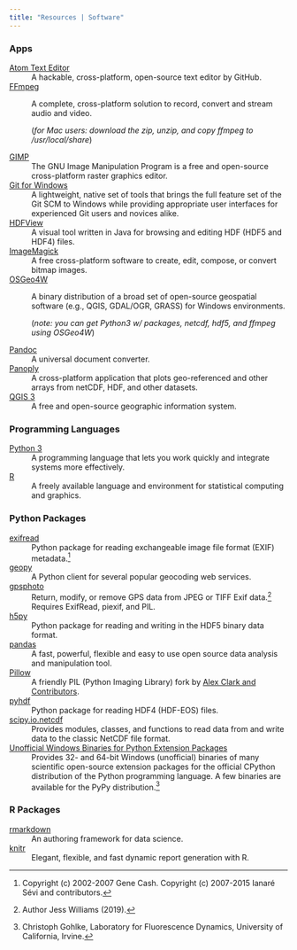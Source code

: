 ```yaml
---
title: "Resources | Software"
---
```


### Apps

[Atom Text Editor](https://atom.io)
:   A hackable, cross-platform, open-source text editor by GitHub.

[FFmpeg](https://ffmpeg.org/)
:   A complete, cross-platform solution to record, convert and stream audio and video.

    (*for Mac users: download the zip, unzip, and copy ffmpeg to /usr/local/share*)

[GIMP](https://www.gimp.org/)
:   The GNU Image Manipulation Program is a free and open-source cross-platform raster graphics editor.

[Git for Windows](https://github.com/git-for-windows/git/releases)
:   A lightweight, native set of tools that brings the full feature set of the Git SCM to Windows while providing appropriate user interfaces for experienced Git users and novices alike.

[HDFView](https://www.hdfgroup.org/downloads/hdfview/)
:   A visual tool written in Java for browsing and editing HDF (HDF5 and HDF4) files.

[ImageMagick](https://imagemagick.org/)
:   A free cross-platform software to create, edit, compose, or convert bitmap images.

[OSGeo4W](https://trac.osgeo.org/osgeo4w/)
:   A binary distribution of a broad set of open-source geospatial software (e.g., QGIS, GDAL/OGR, GRASS) for Windows environments.

    (*note: you can get Python3 w/ packages, netcdf, hdf5, and ffmpeg using OSGeo4W*)

[Pandoc](https://pandoc.org/)
:   A universal document converter.

[Panoply](https://www.giss.nasa.gov/tools/panoply/)
:   A cross-platform application that plots geo-referenced and other arrays from netCDF, HDF, and other datasets.

[QGIS 3](https://www.qgis.org/en/site/)
:   A free and open-source geographic information system.


### Programming Languages

[Python 3](https://www.python.org/)
:   A programming language that lets you work quickly and integrate systems more effectively.

[R](https://cran.r-project.org/)
:   A freely available language and environment for statistical computing and graphics.


### Python Packages

[exifread](https://github.com/ianare/exif-py)
:   Python package for reading exchangeable image file format (EXIF) metadata.[^exif19]

[geopy](https://geopy.readthedocs.io/en/stable/)
:   A Python client for several popular geocoding web services.

[gpsphoto](https://pypi.org/project/gpsphoto/)
:   Return, modify, or remove GPS data from JPEG or TIFF Exif data.[^jessgwiii]
    Requires ExifRead, piexif, and PIL.

[h5py](https://www.h5py.org/)
:   Python package for reading and writing in the HDF5 binary data format.

[pandas](https://pandas.pydata.org/)
:   A fast, powerful, flexible and easy to use open source data analysis and manipulation tool.

[Pillow](https://pillow.readthedocs.io/en/stable/index.html)
:   A friendly PIL (Python Imaging Library) fork by [Alex Clark and Contributors](https://github.com/python-pillow/Pillow/graphs/contributors).

[pyhdf](https://www.hdfeos.org/software/pyhdf.php)
:   Python package for reading HDF4 (HDF-EOS) files.

[scipy.io.netcdf](https://docs.scipy.org/doc/scipy-0.16.1/reference/io.html#module-scipy.io.netcdf)
:   Provides modules, classes, and functions to read data from and write data to the classic NetCDF file format.

[Unofficial Windows Binaries for Python Extension Packages](https://www.lfd.uci.edu/~gohlke/pythonlibs/)
:   Provides 32- and 64-bit Windows (unofficial) binaries of many scientific open-source extension packages for the official CPython distribution of the Python programming language.
    A few binaries are available for the PyPy distribution.[^gohlke19]

### R Packages

[rmarkdown](https://rmarkdown.rstudio.com/)
:   An authoring framework for data science.

[knitr](https://yihui.org/knitr/)
:   Elegant, flexible, and fast dynamic report generation with R.

[^exif19]: Copyright (c) 2002-2007 Gene Cash. Copyright (c) 2007-2015 Ianar&eacute; S&eacute;vi and contributors.

[^gohlke19]: Christoph Gohlke, Laboratory for Fluorescence Dynamics, University of California, Irvine.

[^jessgwiii]: Author Jess Williams (2019).
